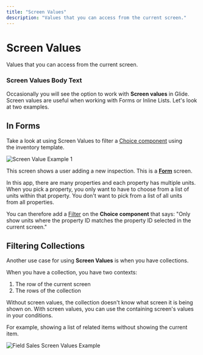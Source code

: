 ```yaml
---
title: "Screen Values"
description: "Values that you can access from the current screen."
---
```


# Screen Values

Values that you can access from the current screen.

### Screen Values Body Text

Occasionally you will see the option to work with **Screen values** in Glide. Screen values are useful when working with Forms or Inline Lists. Let's look at two examples.

## In Forms

Take a look at using Screen Values to filter a [Choice component](/essentials/components/choice) using the inventory template.



![Screen Value Example 1](https://images.ctfassets.net/yreygbm72t08/1hJLTnwuRDNqcA1f8ueYxN/7b8642e4dca2b1203998ce1fcd94bb3e/CleanShot_2023-11-07_at_1_.29.33_2x.png)



This screen shows a user adding a new inspection. This is a [**Form**](/form-container) screen.

In this app, there are many properties and each property has multiple units. When you pick a property, you only want to have to choose from a list of units within that property. You don't want to pick from a list of all units from all properties.

You can therefore add a [Filter](/reference/user-experience/filter) on the **Choice component** that says: "Only show units where the property ID matches the property ID selected in the current screen."

## Filtering Collections

Another use case for using **Screen Values** is when you have collections.

When you have a collection, you have two contexts:

1. The row of the current screen
2. The rows of the collection

Without screen values, the collection doesn't know what screen it is being shown on. With screen values, you can use the containing screen's values in your conditions.

For example, showing a list of related items without showing the current item.



![Field Sales Screen Values Example](https://images.ctfassets.net/yreygbm72t08/4RQjKXD1cUFpErKQDN6hA7/225363ed844427851d1a9c9a9c826c64/CleanShot_2023-11-07_at_1_.39.13_2x.png)





